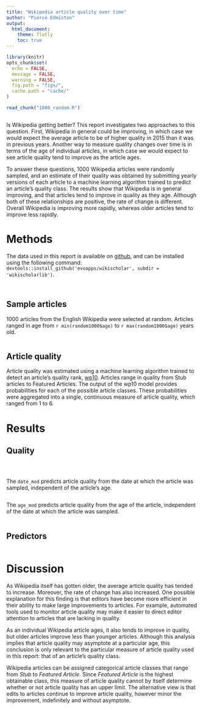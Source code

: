 ```yaml
---
title: "Wikipedia article quality over time"
author: "Pierce Edmiston"
output:
  html_document:
    theme: flatly
    toc: true
---
```


```r
library(knitr)
opts_chunk$set(
  echo = FALSE,
  message = FALSE,
  warning = FALSE,
  fig.path = "figs/",
  cache.path = "cache/"
)

read_chunk("1000_random.R")
```

```r
```

Is Wikipedia getting better? This report investigates two approaches to this question. First, Wikipedia in general could be improving, in which case we would expect the average article to be of higher quality in 2015 than it was in previous years. Another way to measure quality changes over time is in terms of the age of individual articles, in which case we would expect to see article quality tend to improve as the article ages.

To answer these questions, 1000 Wikipedia articles were randomly sampled, and an estimate of their quality was obtained by submitting yearly versions of each article to a machine learning algorithm trained to predict an article's quality class. The results show that Wikipedia is in general improving, and that articles tend to improve in quality as they age. Although both of these relationships are positive, the rate of change is different. Overall Wikipedia is improving more rapidly, whereas older articles tend to improve less rapidly.

# Methods

The data used in this report is available on [github](https://github.com/evoapps/wikischolar), and can be installed using the following command: `devtools::install_github('evoapps/wikischolar', subdir = 'wikischolarlib')`.

```r
```

```r
```

## Sample articles

1000 articles from the English Wikipedia were selected at random. Articles ranged in age from `r min(random1000$age)` to `r max(random1000$age)` years old.

```r
```

## Article quality

Article quality was estimated using a machine learning algorithm trained to detect an article's quality rank, [wp10](https://meta.wikimedia.org/wiki/ORES/wp10). Articles range in quality from Stub articles to Featured Articles. The output of the wp10 model provides probabilities for each of the possible article classes. These probabilities were aggregated into a single, continuous measure of article quality, which ranged from 1 to 6.

# Results

## Quality

```r
```

```r
```

```r
```

The `date_mod` predicts article quality from the date at which the article was sampled, independent of the article's age.

```r
```

The `age_mod` predicts article quality from the age of the article, independent of the date at which the article was sampled.

```r
```

## Predictors

```r
```

# Discussion

As Wikipedia itself has gotten older, the average article quality has tended to increase.  Moreover, the rate of change has also increased. One possible explanation for this finding is that editors have become more efficient in their ability to make large improvements to articles. For example, automated tools used to monitor article quality may make it easier to direct editor attention to articles that are lacking in quality.

As an individual Wikipedia article ages, it also tends to improve in quality, but older articles improve less than younger articles. Although this analysis implies that article quality may asymptote at a particular age, this conclusion is only relevant to the particular measure of article quality used in this report: that of an article's quality class.

Wikipedia articles can be assigned categorical article classes that range from _Stub_ to _Featured Article_. Since _Featured Article_ is the highest obtainable class, this measure of article quality cannot by itself determine whether or not article quality has an upper limit. The alternative view is that edits to articles continue to improve article quality, however minor the improvement, indefinitely and without asymptote.
